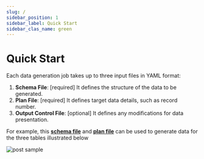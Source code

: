 ```yaml
---
slug: /
sidebar_position: 1
sidebar_label: Quick Start
sidebar_clas_name: green
---
```


# Quick Start
Each data generation job takes up to three input files in YAML format:  
1. **Schema File**: [required] It defines the structure of the data to be generated.
2. **Plan File**: [required] It defines target data details, such as record number.
3. **Output Control File**: [optional] It defines any modifications for data presentation.

For example, this **[schema file](./assets/quick-start/schema.yaml)** and **[plan file](./assets/quick-start/plan.yaml)** can be used to generate data for the three tables illustrated below

![post sample](/img/samples/quick_start.png)


